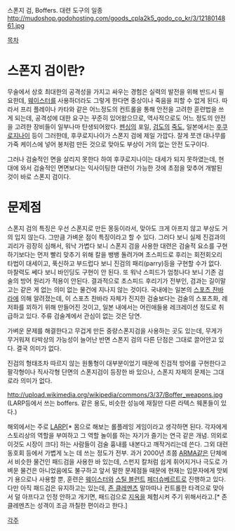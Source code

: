 스폰지 검, Boffers. 대련 도구의 일종
http://mudoshop.godohosting.com/goods_cpla2k5_godo_co_kr/3/1218014861.jpg

[[목차]]

= 스폰지 검이란? = 

무술에서 상호 최대한의 공격성을 가지고 싸우는 경험은 실력의 발전을 위해 반드시 필요한데, [[웨이스터]]를 사용하더라도 그렇게 한다면 중상이나 죽음을 피할 수 없게 된다. 따라서 프리 플레이나 카타와 같은 어느정도의 컨트롤을 통해 안전을 고려한 훈련법을 쓰게 되는데, 공격성에 대한 요구는 꾸준히 있어왔으므로, 역사적으로도 어느 정도의 안전을 고려한 장비들이 일부나마 탄생되어왔다. [[펜싱]]의 포일, [[검도]]의 [[죽도]], 일본에서는 [[후쿠로지나이]] 등이 그러한데, 후쿠로지나이가 스폰지 검에 제일 가깝다. 잘게 쪼갠 대나무를 가죽 케이스에 넣어 봉처럼 만든 것으로 맞아도 부상이 거의 없는 안전 도구이다. 

그러나 검술적인 면을 살리지 못한다 하여 후쿠로지나이는 대세가 되지 못하였는데, 현대에 와서 검술적인 면면보다는 익사이팅한 대련이 가능한 것에 초점을 맞추어 개발된 것이 바로 스폰지 검이다. 

= 문제점 = 

스폰지 검의 특징은 우선 스폰지로 만든 몽둥이라서, 맞아도 크게 아프지 않고 부상도 거의 입지 않는다. 그만큼 가벼운 점이 특징이라고 할 수 있다. 그러다 보니 실제 진검과의 괴리가 굉장히 심해서, 워낙 가볍다 보니 스폰지 검을 사용한 대련은 검술적 요소를 구현하기보다는 먼저 빨리 맞추기 위해 칼을 뱅뱅 돌려가며 초스피드로 후리는 회전회오리 타법이 대세이고, 푹신하고 부드럽다 보니 진검의 패리(parry)등을 구현할 수가 없다. 마찰력도 쎄다 보니 바인딩도 구현이 안 된다. 또 워낙 스피드가 엄청나다 보니 기존 검술의 방어 원리가 적용이 안된다. 결과적으로 초스피드 후리기가 전부인, 검과는 길이말고는 같은 게 없는 의미 없는 물건에 지나지 않는 것이다. 국내에는 일본의 [[스포츠 찬바라]]에 의해 알려졌는데, 이 스포츠 찬바라 자체가 진지한 검술보다는 검술의 스포츠화, 레저화를 꾀하기 위해 만들어진 것이고, 일본 내에서는 어린애들용 레크레이션 정도로 취급하고 있다. 주류 검술계에서 관심이 없는 것은 당연. 

가벼운 문제를 해결한다고 무겁게 만든 중량스폰지검을 사용하는 곳도 있는데, 무게가 무거워져 타박상의 가능성이 늘어난 반면 스폰지 검의 다른 단점은 그대로 끌어안고 있다. 결국 의미가 없다. 

진검의 형태조차 따르지 않는 원통형이 대부분이었기 때문에 진검적 방어를 구현한다고 팔각형이나 직사각형 단면의 스폰지검이 등장한 바 있으나, 스폰지 자체의 문제는 그대로라 의미가 없다. 

http://upload.wikimedia.org/wikipedia/commons/3/37/Boffer_weapons.jpg
(LARP등에서 쓰는 boffers. 같은 용도, 비슷한 성능에 재질만 다른 라텍스 웨폰들이 있다.)

해외에서는 주로 [[LARP]][* 몸으로 해보는 롤플레잉 게임이라고 생각하면 된다. 각자에게 스토리상의 역할을 부여하고 그 역할 놀이를 하는 자기가 즐기는 연극 같은 개념. 의외로 이것도 시장이 크다] 하는 사람들이 검술 흉내를 내본다고 깨작거리는데 쓴다. 그외 대련동호회 등에서 가볍게 노는 데 쓰는 정도가 전부. 과거 2000년 초쯤 [[ARMA]]같은 단체에서 비슷한 물건인 패드검을 사용한 바 있는데, 스펀지 칼처럼 쉽게 휘어지거나 극도로 가벼운 물건은 아니었음에도 불구하고 앞서 말한 문제점들 때문에 현재는 입문자에게 맛뵈기 용으로나 사용할 뿐, 훈련은 [[웨이스터]]와 [[스틸 블런트]] [[페더슈베르트]]로 진행하고 있다. 다만 아직 패드검은 유지하고는 있는데, [[존 클레멘츠]] 말마따나 컨트롤한 타격으로 맞아서 덜 아프다고 인정 안하고 개기면, 패드검으로 [[지옥]]을 체험시켜 주기 위해서라고.[* 존 클레멘츠는 성격이 조금 까칠한 편이라고 한다.]

[[각주]]
